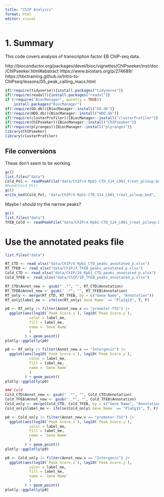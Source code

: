 ```yaml
---
title: "ChIP Analysis"
format: html
editor: visual
---
```


# 1. Summary

This code covers analysis of transcription factor EB ChIP-seq data.

http://bioconductor.org/packages/devel/bioc/vignettes/ChIPseeker/inst/doc/ChIPseeker.html#abstract https://www.biostars.org/p/274689/ https://hbctraining.github.io/Intro-to-ChIPseq/lessons/05_peak_calling_macs.html

```r
if(!require(tidyverse)){install.packages("tidyverse")}
if(!require(readxl)){install.packages("readxl")}
if (!require("BiocManager", quietly = TRUE))
    install.packages("BiocManager")
if(!require(GO.db)){BiocManager::install("GO.db")}
if(!require(HDO.db)){BiocManager::install("HDO.db")}
if(!require(clusterProfiler)){BiocManager::install("clusterProfiler")}
if(!require(ChIPseeker)){BiocManager::install("ChIPseeker")}
if(!require(plyranges)){BiocManager::install("plyranges")}
library(ChIPseeker)
library(clusterProfiler)
```

## File conversions

These don't seem to be working.

```r
gc()
list.files("data")
Cold_Pol <- readPeakFile("data/ChIP/4-Rpb1-CTD_S14_L001_treat_pileup.bdg")
#head(Cold_Pol)
gc()
write_bed(Cold_Pol, "data/ChIP/4-Rpb1-CTD_S14_L001_treat_pileup.bed", index = F)
```

Maybe I should try the narrow peaks?

```r
gc()
list.files("data")
TFEB_Cold <- readPeakFile("data/ChIP/4-Rpb1-CTD_S14_L001_treat_pileup.bed")
```

# Use the annotated peaks file

```r
list.files("data")

RT_CTD <- read_xlsx("data/ChIP/4_Rpb1_CTD_peaks_annotated_p.xlsx")
RT_TFEB <- read_xlsx("data/ChIP/4_TFEB_peaks_annotated_p.xlsx")
Cold_CTD <- read_xlsx("data/ChIP/10_Rpb1_CTD_peaks_annotated_p.xlsx")
Cold_TFEB <- read_xlsx("data/ChIP/10_TFEB_peaks_annotated_p.xlsx")
```

```r
RT_CTD$Annot_new <- gsub(" .*", "", RT_CTD$Annotation)
RT_TFEB$Annot_new <- gsub(" .*", "", RT_TFEB$Annotation)
RT_only <- merge(RT_CTD, RT_TFEB, by = c("Gene Name", "Annotation"))
RT_only$label_me <- ifelse(RT_only$`Gene Name` == "Pla2g15", T, F)

p0 <- RT_only |> filter(Annot_new.x == "promoter-TSS") |>
  ggplot(aes(log10(`Peak Score.x`), log10(`Peak Score.y`), 
           color = label_me,
           fill = label_me,
           name = `Gene Name`
           )
         ) + geom_point()
plotly::ggplotly(p0)

p0 <- RT_only |> filter(Annot_new.x == "Intergenic") |>
  ggplot(aes(log10(`Peak Score.x`), log10(`Peak Score.y`), 
           color = label_me,
           fill = label_me,
           name = `Gene Name`
           )
         ) + geom_point()
plotly::ggplotly(p0)

### Cold
Cold_CTD$Annot_new <- gsub(" .*", "", Cold_CTD$Annotation)
Cold_TFEB$Annot_new <- gsub(" .*", "", Cold_TFEB$Annotation)
Cold_only <- merge(Cold_CTD, Cold_TFEB, by = c("Gene Name", "Annotation"))
Cold_only$label_me <- ifelse(Cold_only$`Gene Name` == "Pla2g15", T, F)

p0 <- Cold_only |> filter(Annot_new.x == "promoter-TSS") |>
  ggplot(aes(log10(`Peak Score.x`), log10(`Peak Score.y`), 
           color = label_me,
           fill = label_me,
           name = `Gene Name`
           )
         ) + geom_point()
plotly::ggplotly(p0)

p0 <- Cold_only |> filter(Annot_new.x == "Intergenic") |>
  ggplot(aes(log10(`Peak Score.x`), log10(`Peak Score.y`), 
           color = label_me,
           fill = label_me,
           name = `Gene Name`
           )
         ) + geom_point()
plotly::ggplotly(p0)
```
